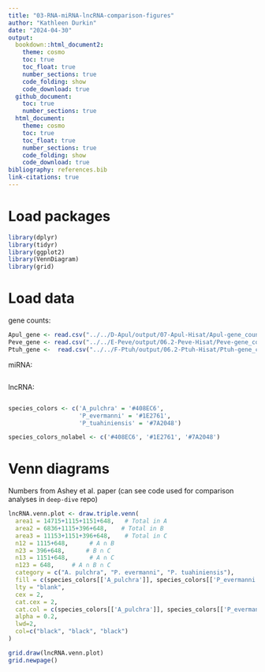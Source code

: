 ```yaml
---
title: "03-RNA-miRNA-lncRNA-comparison-figures"
author: "Kathleen Durkin"
date: "2024-04-30"
output: 
  bookdown::html_document2:
    theme: cosmo
    toc: true
    toc_float: true
    number_sections: true
    code_folding: show
    code_download: true
  github_document:
    toc: true
    number_sections: true
  html_document:
    theme: cosmo
    toc: true
    toc_float: true
    number_sections: true
    code_folding: show
    code_download: true
bibliography: references.bib
link-citations: true
---
```


# Load packages

```r
library(dplyr)
library(tidyr)
library(ggplot2)
library(VennDiagram)
library(grid)
```


# Load data

gene counts:
```r
Apul_gene <- read.csv("../../D-Apul/output/07-Apul-Hisat/Apul-gene_count_matrix.csv")
Peve_gene <- read.csv("../../E-Peve/output/06.2-Peve-Hisat/Peve-gene_count_matrix.csv")
Ptuh_gene <-  read.csv("../../F-Ptuh/output/06.2-Ptuh-Hisat/Ptuh-gene_count_matrix.csv")
```


miRNA:
```r

```


lncRNA:
```r

```

```r
species_colors <- c('A_pulchra' = '#408EC6',
                    'P_evermanni' = '#1E2761',
                    'P_tuahiniensis' = '#7A2048')

species_colors_nolabel <- c('#408EC6', '#1E2761', '#7A2048')
```


# Venn diagrams 

Numbers from Ashey et al. paper (can see code used for comparison analyses in `deep-dive` repo)

```r
lncRNA.venn.plot <- draw.triple.venn(
  area1 = 14715+1115+1151+648,   # Total in A
  area2 = 6836+1115+396+648,    # Total in B
  area3 = 11153+1151+396+648,    # Total in C
  n12 = 1115+648,      # A ∩ B
  n23 = 396+648,      # B ∩ C
  n13 = 1151+648,      # A ∩ C
  n123 = 648,     # A ∩ B ∩ C
  category = c("A. pulchra", "P. evermanni", "P. tuahiniensis"),
  fill = c(species_colors[['A_pulchra']], species_colors[['P_evermanni']], species_colors[['P_tuahiniensis']]),
  lty = "blank",
  cex = 2,
  cat.cex = 2,
  cat.col = c(species_colors[['A_pulchra']], species_colors[['P_evermanni']], species_colors[['P_tuahiniensis']]),
  alpha = 0.2,
  lwd=2,
  col=c("black", "black", "black")
)

grid.draw(lncRNA.venn.plot)
grid.newpage()
```



